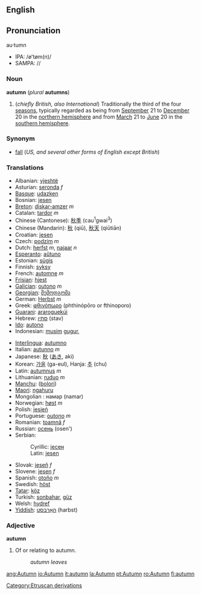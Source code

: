 ==English==
==Pronunciation==
au·tumn
*IPA: /ø'tøm(n)/
*SAMPA: //
===Noun===
'''autumn''' (''plural'' '''autumns''')

#(''chiefly British, also International'') Traditionally the third of the four [[season]]s, typically regarded as being from [[September]] 21 to [[December]] 20 in the [[northern hemisphere]] and from [[March]] 21 to [[June]] 20 in the [[southern hemisphere]].

===Synonym===
*[[fall]] (''US, and several other forms of English except British'')

===Translations===
{{top}}
*Albanian: [[vjeshtë]]
*Asturian: [[seronda]] ''f''
*[[Basque]]: [[udazken]]
*Bosnian: [[jesen#Bosnian|jesen]] {{f}}
*[[Breton]]: [[diskar-amzer]] ''m''
*Catalan: [[tardor]] ''m''
*Chinese (Cantonese): [[秋季]] (cau<sup>1</sup>gwai<sup>3</sup>)
*Chinese (Mandarin): [[秋]] (qiū), [[秋天]] (qiūtiān)
*Croatian: [[jesen]]
*Czech: [[podzim]] ''m''
*Dutch: [[herfst]] ''m'', [[najaar]] ''n''
*[[Esperanto]]: [[aŭtuno]]
*Estonian: [[sügis]]
*Finnish: [[syksy]]
*French: [[automne]] ''m''
*[[Frisian]]: [[hjest]]
*[[Galician]]: [[outono]] ''m''
*[[Georgian]]: [[შემოდგომა]]<!-- ()-->
*German: [[Herbst]] ''m''
*Greek: [[φθινόπωρο]] (phthinópōro or fthinoporo)
*[[Guarani]]: [[araroguekúi]]
*Hebrew: [[סתיו]] (stav)
*[[Ido]]: [[autono]]
*Indonesian: [[musim]] [[gugur]], 
{{mid}}
*[[Interlingua]]: [[autumno]]
*Italian: [[autunno]] ''m''
*Japanese: [[秋]] ([[あき]], aki)
*Korean: [[가을]] (ga-eul), Hanja: [[추]] (chu)
*Latin: [[autumnus]] ''m''
*Lithuanian: [[ruduo]] ''m''
*[[Manchu]]: ([[bolori]])
*[[Maori]]: [[ngahuru]]
*Mongolian : намар (namar)
*Norwegian: [[høst]] ''m''
*Polish: [[jesień]]
*Portuguese: [[outono]] ''m''
*Romanian: [[toamnă]] ''f''
*Russian: [[осень]] (osen')
*Serbian:
*:Cyrillic: [[јесен#Serbian|јесен]] {{f}}
*:Latin: [[jesen#Serbian|jesen]] {{f}}
*Slovak: [[jeseň]] ''f''
*Slovene: [[jesen]] ''f''
*Spanish: [[otoño]] ''m''
*Swedish: [[höst]]
*[[Tatar]]: [[köz]]
*Turkish: [[sonbahar]], [[güz]]
*Welsh: [[hydref]]
*[[Yiddish]]: [[האַרבּסט]] (harbst)
{{bottom}}

===Adjective===
'''autumn'''

#Of or relating to autumn.
#:''autumn leaves''

[[Category:Etruscan derivations]]

[[ang:Autumn]]
[[io:Autumn]]
[[it:autumn]]
[[la:Autumn]]
[[pt:Autumn]]
[[ro:Autumn]]
[[fi:autumn]]